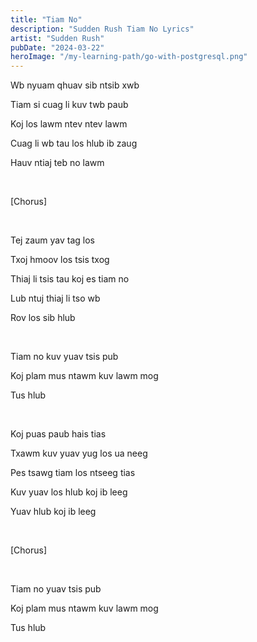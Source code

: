 ```yaml
---
title: "Tiam No"
description: "Sudden Rush Tiam No Lyrics"
artist: "Sudden Rush"
pubDate: "2024-03-22"
heroImage: "/my-learning-path/go-with-postgresql.png"
---
```


Wb nyuam qhuav sib ntsib xwb

Tiam si cuag li kuv twb paub

Koj los lawm ntev ntev lawm

Cuag li wb tau los hlub ib zaug

Hauv ntiaj teb no lawm

<br />

[Chorus]

<br />

Tej zaum yav tag los

Txoj hmoov los tsis txog

Thiaj li tsis tau koj es tiam no

Lub ntuj thiaj li tso wb

Rov los sib hlub

<br />

Tiam no kuv yuav tsis pub

Koj plam mus ntawm kuv lawm mog

Tus hlub

<br />

Koj puas paub hais tias

Txawm kuv yuav yug los ua neeg

Pes tsawg tiam los ntseeg tias

Kuv yuav los hlub koj ib leeg

Yuav hlub koj ib leeg

<br />

[Chorus]

<br />

Tiam no yuav tsis pub

Koj plam mus ntawm kuv lawm mog

Tus hlub
